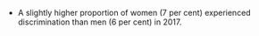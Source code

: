 
* A slightly higher proportion of women (7 per cent) experienced discrimination than men (6 per cent) in 2017.
